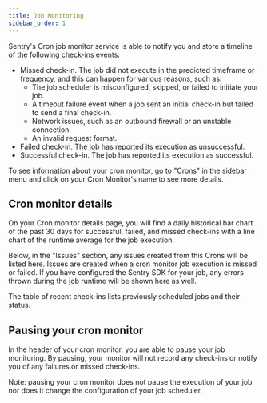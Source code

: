 ```yaml
---
title: Job Monitoring
sidebar_order: 1
---
```


Sentry's Cron job monitor service is able to notify you and store a timeline of the following check-ins events:

- Missed check-in. The job did not execute in the predicted timeframe or frequency, and this can happen for various reasons, such as:
  - The job scheduler is misconfigured, skipped, or failed to initiate your job.
  - A timeout failure event when a job sent an initial check-in but failed to send a final check-in.
  - Network issues, such as an outbound firewall or an unstable connection.
  - An invalid request format.
- Failed check-in. The job has reported its execution as unsuccessful.
- Successful check-in. The job has reported its execution as successful.

To see information about your cron monitor, go to "Crons" in the sidebar menu and click on your Cron Monitor's name to see more details.

## Cron monitor details

On your Cron monitor details page, you will find a daily historical bar chart of the past 30 days for successful, failed, and missed check-ins with a line chart of the runtime average for the job execution.

Below, in the "Issues" section, any issues created from this Crons will be listed here. Issues are created when a cron monitor job execution is missed or failed. If you have configured the Sentry SDK for your job, any errors thrown during the job runtime will be shown here as well.

The table of recent check-ins lists previously scheduled jobs and their status.

## Pausing your cron monitor

In the header of your cron monitor, you are able to pause your job monitoring. By pausing, your monitor will not record any check-ins or notify you of any failures or missed check-ins.

Note: pausing your cron monitor does not pause the execution of your job nor does it change the configuration of your job scheduler.
